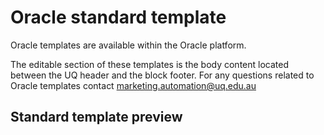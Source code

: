 
<Meta title="Templates/Oracle/Standard" />

# Oracle standard template

Oracle templates are available within the Oracle platform.

The editable section of these templates is the body content located between the UQ header and the block footer. For any questions related to Oracle templates contact marketing.automation@uq.edu.au

## Standard template preview

<Canvas of={oracleStories.oracle} sourceState="none" />
